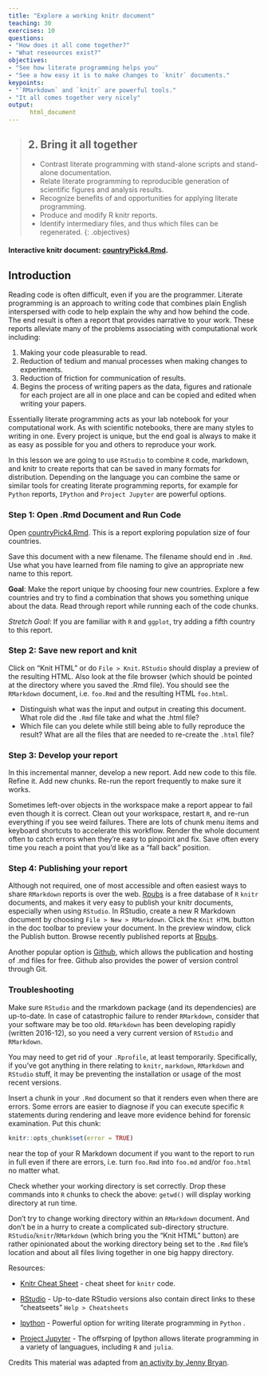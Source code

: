 ```yaml
---
title: "Explore a working knitr document"
teaching: 30
exercises: 10
questions:
- "How does it all come together?"
- "What reseources exist?"
objectives:
- "See how literate programming helps you"
- "See a how easy it is to make changes to `knitr` documents."
keypoints:
- "`RMarkdown` and `knitr` are powerful tools."
- "It all comes together very nicely"
output:
      html_document
---
```


> ## 2.  Bring it all together
> - Contrast literate programming with stand-alone scripts and stand-alone documentation.
> - Relate literate programming to reproducible generation of scientific figures and analysis results.
> - Recognize benefits of and opportunities for applying literate programming.
> - Produce and modify R knitr reports.
> - Identify intermediary files, and thus which files can be regenerated.
{: .objectives}

#### Interactive knitr document: [countryPick4.Rmd](https://raw.githubusercontent.com/datacarpentry/rr-literate-programming/gh-pages/files/lit-prog/countryPick4.Rmd).

## Introduction

Reading code is often difficult, even if you are the programmer. Literate programming is an approach to writing code that combines plain English interspersed with code to help explain the why and how behind the code. The end result is often a report that provides narrative to your work. These reports alleviate many of the problems associating with computational work including:

  1. Making your code pleasurable to read.
  1. Reduction of tedium and manual processes when making changes to experiments.
  1. Reduction of friction for communication of results.
  1. Begins the process of writing papers as the data, figures and rationale for each project are all in one place and can be copied and edited when writing your papers.

Essentially literate programming acts as your lab notebook for your computational work. As with scientific notebooks, there are many styles to writing in one. Every project is unique, but the end goal is always to make it as easy as possible for you and others to reproduce your work.

In this lesson we are going to use `RStudio` to combine `R` code, markdown, and knitr to create reports that can be saved in many formats for distribution. Depending on the language you can combine the same or similar tools for creating literate programming reports, for example for `Python` reports, `IPython` and `Project Jupyter` are powerful options.

### Step 1: Open .Rmd Document and Run Code

Open [countryPick4.Rmd](https://github.com/datacarpentry/rr-literate-programming/blob/gh-pages/files/lit-prog/countryPick4.Rmd). This is a report exploring population size of four countries.

Save this document with a new filename. The filename should end in `.Rmd`. Use what you have learned from file naming to give an appropriate new name to this report.

**Goal**: Make the report unique by choosing four new countries. Explore a few countries and try to find a combination that shows you something unique about the data. Read through report while running each of the code chunks.

*Stretch Goal*: If you are familiar with `R` and `ggplot`, try adding a fifth country to this report.


### Step 2: Save new report and knit

Click on “Knit HTML” or do `File > Knit`. `RStudio` should display a preview of the resulting HTML. Also look at the file browser (which should be pointed at the directory where you saved the .Rmd file). You should see the `RMarkdown` document, i.e. `foo.Rmd` and the resulting HTML `foo.html`.

- Distinguish what was the input and output in creating this document. What role did the `.Rmd` file take and what the .html file?
- Which file can you delete while still being able to fully reproduce the result? What are all the files that are needed to re-create the `.html` file?

### Step 3: Develop your report

In this incremental manner, develop a new report. Add new code to this file. Refine it. Add new chunks. Re-run the report frequently to make sure it works.

Sometimes left-over objects in the workspace make a report appear to fail even though it is correct. Clean out your workspace, restart `R`, and re-run everything if you see weird failures. There are lots of chunk menu items and keyboard shortcuts to accelerate this workflow. Render the whole document often to catch errors when they’re easy to pinpoint and fix. Save often every time you reach a point that you’d like as a “fall back” position.

### Step 4: Publishing your report

Although not required, one of most accessible and often easiest ways to share `RMarkdown` reports is over the web. [Rpubs](http://rpubs.com/) is a free database of `R` `knitr` documents, and makes it very easy to publish your knitr documents, especially when using `RStudio`. In RStudio, create a new R Markdown document by choosing `File > New > RMarkdown`. Click the `Knit HTML` button in the doc toolbar to preview your document. In the preview window, click the Publish button. Browse recently published reports at [Rpubs](http://rpubs.com/).

Another popular option is [Github](http://github.com/), which allows the publication and hosting of .md files for free. Github also provides the power of version control through Git.

### Troubleshooting

Make sure `RStudio` and the rmarkdown package (and its dependencies) are up-to-date. In case of catastrophic failure to render `RMarkdown`, consider that your software may be too old. `RMarkdown` has been developing rapidly (written 2016-12), so you need a very current version of `RStudio` and `RMarkdown`.

You may need to get rid of your `.Rprofile`, at least temporarily. Specifically, if you’ve got anything in there relating to `knitr`, `markdown`, `RMarkdown` and `RStudio` stuff, it may be preventing the installation or usage of the most recent versions.

Insert a chunk in your `.Rmd` document so that it renders even when there are errors. Some errors are easier to diagnose if you can execute specific `R` statements during rendering and leave more evidence behind for forensic examination. Put this chunk:

```r
knitr::opts_chunk$set(error = TRUE)
```
near the top of your R Markdown document if you want to the report to run in full even if there are errors, i.e. turn `foo.Rmd` into `foo.md` and/or `foo.html` no matter what.

Check whether your working directory is set correctly. Drop these commands into `R` chunks to check the above: `getwd()` will display working directory at run time.

Don’t try to change working directory within an `RMarkdown` document. And don’t be in a hurry to create a complicated sub-directory structure. `RStudio`/`knitr`/`RMarkdown` (which bring you the “Knit HTML” button) are rather opinionated about the working directory being set to the `.Rmd` file’s location and about all files living together in one big happy directory.

Resources:

- [Knitr Cheat Sheet](http://cran.r-project.org/web/packages/knitr/vignettes/knitr-refcard.pdf) - cheat sheet for `knitr` code.

- [RStudio](https://www.rstudio.com/resources/cheatsheets/) - Up-to-date RStudio versions also contain direct links to these "cheatseets" `Help > Cheatsheets`

- [Ipython](http://ipython.org/notebook.html) - Powerful option for writing literate programming in `Python` .

- [Project Jupyter](http://jupyter.org/) - The offsrping of Ipython allows literate programming in a variety of languagues, including `R` and `julia`.

Credits
This material was adapted from [an activity by Jenny Bryan](http://stat545-ubc.github.io/block007_first-use-rmarkdown.html).
